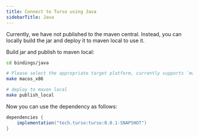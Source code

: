 ```yaml
---
title: Connect to Turso using Java
sidebarTitle: Java
---
```


<Steps>

<Step title="Install">

Currently, we have not published to the maven central. Instead, you can locally build the jar and deploy it to maven local to use it.

Build jar and publish to maven local:

```bash
cd bindings/java

# Please select the appropriate target platform, currently supports `macos_x86`, `macos_arm64`, `windows` and `linux_x86`
make macos_x86

# deploy to maven local
make publish_local
```

Now you can use the dependency as follows:

```gradle
dependencies {
    implementation("tech.turso:turso:0.0.1-SNAPSHOT")
}
```

</Step>

</Steps>
